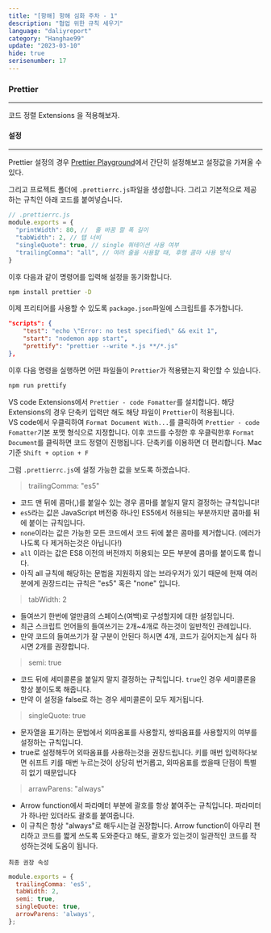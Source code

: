 ```yaml
---
title: "[항해] 항해 심화 주차 - 1"
description: "협업 위한 규칙 세우기"
language: "daliyreport"
category: "Hanghae99"
update: "2023-03-10"
hide: true
serisenumber: 17
---
```


### Prettier
---
코드 정렬 Extensions 을 적용해보자.

#### 설정
---
Prettier 설정의 경우 [Prettier Playground](https://prettier.io/playground/)에서 간단히 설정해보고 설정값을 가져올 수 있다.  

그리고 프로젝트 폴더에 `.prettierrc.js`파일을 생성합니다. 그리고 기본적으로 제공하는 규칙인 아래 코드를 붙여넣습니다.
```js
// .prettierrc.js
module.exports = {
  "printWidth": 80, //  줄 바꿈 할 폭 길이
  "tabWidth": 2, // 탭 너비 
  "singleQuote": true, // single 쿼테이션 사용 여부
  "trailingComma": "all", // 여러 줄을 사용할 때, 후행 콤마 사용 방식
}
```

이후 다음과 같이 명령어를 입력해 설정을 동기화합니다.
```bash
npm install prettier -D
```

이제 프리티어를 사용할 수 있도록 `package.json`파일에 스크립트를 추가합니다.
```json
"scripts": {
    "test": "echo \"Error: no test specified\" && exit 1",
    "start": "nodemon app start",
    "prettify": "prettier --write *.js **/*.js"
},
```
이후 다음 명령을 실행하면 어떤 파일들이 `Prettier`가 적용됐는지 확인할 수 있습니다.
```bash
npm run prettify
```

VS code Extensions에서 `Prettier - code Fomatter`를 설치합니다. 해당 Extensions의 경우 단축키 입력만 해도 해당 파일이 `Prettier`이 적용됩니다.  
VS code에서 우클릭하여 `Format Document With...`를 클릭하여 `Prettier - code Fomatter`기본 포맷 형식으로 지정합니다. 이후 코드를 수정한 후 우클릭한후 `Format Document`를 클릭하면 코드 정렬이 진행됩니다. 단축키를 이용하면 더 편리합니다. Mac 기준 `Shift + option + F`

그럼 `.prettierrc.js`에 설정 가능한 값을 보도록 하겠습니다.

> trailingComma: "es5"  
- 코드 맨 뒤에 콤마(,)를 붙일수 있는 경우 콤마를 붙일지 말지 결정하는 규칙입니다!
- `es5`라는 값은 JavaScript 버전중 하나인 ES5에서 허용되는 부분까지만 콤마를 뒤에 붙이는 규칙입니다.
- `none`이라는 값은 가능한 모든 코드에서 코드 뒤에 붙은 콤마를 제거합니다. (에러가 나도록 다 제거하는것은 아닙니다!)
- `all` 이라는 값은 ES8 이전의 버전까지 허용되는 모든 부분에 콤마를 붙이도록 합니다.
- 아직 all 규칙에 해당하는 문법을 지원하지 않는 브라우저가 있기 때문에 현재 여러분에게 권장드리는 규칙은 "es5" 혹은 "none" 입니다.

> tabWidth: 2  
- 들여쓰기 한번에 얼만큼의 스페이스(여백)로 구성할지에 대한 설정입니다.
- 최근 스크립트 언어들의 들여쓰기는 2개~4개로 하는것이 일반적인 관례입니다.
- 만약 코드의 들여쓰기가 잘 구분이 안된다 하시면 4개, 코드가 길어지는게 싫다 하시면 2개를 권장합니다.

> semi: true  
- 코드 뒤에 세미콜론을 붙일지 말지 결정하는 규칙입니다. `true`인 경우 세미콜론을 항상 붙이도록 해줍니다.
- 만약 이 설정을 false로 하는 경우 세미콜론이 모두 제거됩니다.

> singleQuote: true  
- 문자열을 표기하는 문법에서 외따옴표를 사용할지, 쌍따옴표를 사용할지의 여부를 설정하는 규칙입니다.
- true로 설정해두어 외따옴표를 사용하는것을 권장드립니다. 키를 매번 입력하다보면 쉬프트 키를 매번 누르는것이 상당히 번거롭고, 외따옴표를 썼을때 단점이 특별히 없기 때문입니다

> arrawParens: "always"  
- Arrow function에서 파라메터 부분에 괄호를 항상 붙여주는 규칙입니다. 파라미터가 하나만 있더라도 괄호를 붙여줍니다.
- 이 규칙은 항상 "always"로 해두시는걸 권장합니다. Arrow function이 아무리 편리하고 코드를 짧게 쓰도록 도와준다고 해도, 괄호가 있는것이 일관적인 코드를 작성하는것에 도움이 됩니다.

`최종 권장 속성`
```js
module.exports = {
  trailingComma: 'es5',
  tabWidth: 2,
  semi: true,
  singleQuote: true,
  arrowParens: 'always',
};
```